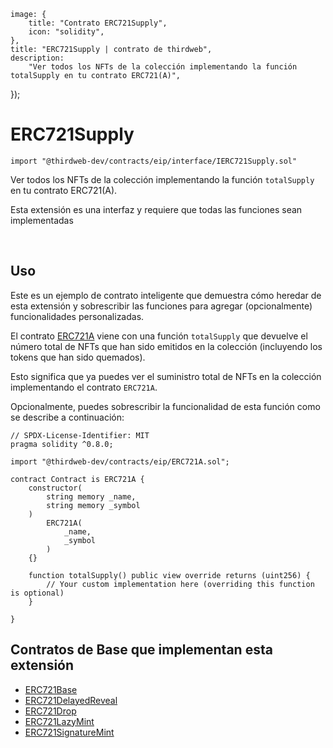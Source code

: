 
	image: {
		title: "Contrato ERC721Supply",
		icon: "solidity",
	},
	title: "ERC721Supply | contrato de thirdweb",
	description:
		"Ver todos los NFTs de la colección implementando la función totalSupply en tu contrato ERC721(A)",
});

# ERC721Supply

```solidity
import "@thirdweb-dev/contracts/eip/interface/IERC721Supply.sol"
```

Ver todos los NFTs de la colección implementando la función `totalSupply` en tu contrato ERC721(A).

<Callout title="info" variant="info">

Esta extensión es una interfaz y requiere que todas las funciones sean implementadas

</Callout>

<br />

<GithubButtonLink href="https://github.com/thirdweb-dev/contracts/blob/main/contracts/eip/interface/IERC721Supply.sol" />

## Uso

Este es un ejemplo de contrato inteligente que demuestra cómo heredar de esta extensión y sobrescribir las funciones para agregar (opcionalmente) funcionalidades personalizadas.

El contrato [ERC721A](/contracts/build/extensions/erc-721/ERC721) viene con una función `totalSupply` que devuelve el número total de NFTs que han sido emitidos en la colección (incluyendo los tokens que han sido quemados).

Esto significa que ya puedes ver el suministro total de NFTs en la colección implementando el contrato `ERC721A`.

Opcionalmente, puedes sobrescribir la funcionalidad de esta función como se describe a continuación:

```solidity
// SPDX-License-Identifier: MIT
pragma solidity ^0.8.0;

import "@thirdweb-dev/contracts/eip/ERC721A.sol";

contract Contract is ERC721A {
    constructor(
        string memory _name,
        string memory _symbol
    )
        ERC721A(
            _name,
            _symbol
        )
    {}

    function totalSupply() public view override returns (uint256) {
        // Your custom implementation here (overriding this function is optional)
    }

}
```

## Contratos de Base que implementan esta extensión

- [ERC721Base](/contracts/build/base-contracts/erc-721/base)
- [ERC721DelayedReveal](/contracts/build/base-contracts/erc-721/delayed-reveal)
- [ERC721Drop](/contracts/build/base-contracts/erc-721/drop)
- [ERC721LazyMint](/contracts/build/base-contracts/erc-721/lazy-mint)
- [ERC721SignatureMint](/contracts/build/base-contracts/erc-721/signature-mint)
